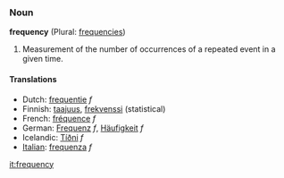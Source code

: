 ===Noun===
'''frequency''' (Plural: [[frequencies]])

#Measurement of the number of occurrences of a repeated event in a given time.

====Translations====
*Dutch: [[frequentie]] ''f''
*Finnish: [[taajuus]], [[frekvenssi]] (statistical)
*French: [[fréquence]] ''f''
*German: [[Frequenz]] ''f'', [[Häufigkeit]] ''f''
*Icelandic: [[Tíðni]] ''f''
*[[Italian]]: [[frequenza]] ''f''

[[it:frequency]]